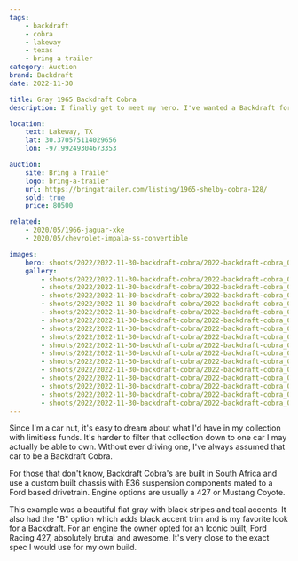 ```yaml
---
tags:
    - backdraft
    - cobra
    - lakeway
    - texas
    - bring a trailer
category: Auction
brand: Backdraft
date: 2022-11-30

title: Gray 1965 Backdraft Cobra
description: I finally get to meet my hero. I've wanted a Backdraft for as long as I've been shooting cars, and what a specimen!

location:
    text: Lakeway, TX
    lat: 30.370575114029656
    lon: -97.99249304673353

auction:
    site: Bring a Trailer
    logo: bring-a-trailer
    url: https://bringatrailer.com/listing/1965-shelby-cobra-128/
    sold: true
    price: 80500

related:
    - 2020/05/1966-jaguar-xke
    - 2020/05/chevrolet-impala-ss-convertible

images:
    hero: shoots/2022/2022-11-30-backdraft-cobra/2022-backdraft-cobra_002.jpg
    gallery:
        - shoots/2022/2022-11-30-backdraft-cobra/2022-backdraft-cobra_001.jpg
        - shoots/2022/2022-11-30-backdraft-cobra/2022-backdraft-cobra_002.jpg
        - shoots/2022/2022-11-30-backdraft-cobra/2022-backdraft-cobra_003.jpg
        - shoots/2022/2022-11-30-backdraft-cobra/2022-backdraft-cobra_004.jpg
        - shoots/2022/2022-11-30-backdraft-cobra/2022-backdraft-cobra_005.jpg
        - shoots/2022/2022-11-30-backdraft-cobra/2022-backdraft-cobra_006.jpg
        - shoots/2022/2022-11-30-backdraft-cobra/2022-backdraft-cobra_007.jpg
        - shoots/2022/2022-11-30-backdraft-cobra/2022-backdraft-cobra_008.jpg
        - shoots/2022/2022-11-30-backdraft-cobra/2022-backdraft-cobra_009.jpg
        - shoots/2022/2022-11-30-backdraft-cobra/2022-backdraft-cobra_010.jpg
        - shoots/2022/2022-11-30-backdraft-cobra/2022-backdraft-cobra_011.jpg
        - shoots/2022/2022-11-30-backdraft-cobra/2022-backdraft-cobra_012.jpg
        - shoots/2022/2022-11-30-backdraft-cobra/2022-backdraft-cobra_013.jpg
        - shoots/2022/2022-11-30-backdraft-cobra/2022-backdraft-cobra_014.jpg
        - shoots/2022/2022-11-30-backdraft-cobra/2022-backdraft-cobra_015.jpg
        - shoots/2022/2022-11-30-backdraft-cobra/2022-backdraft-cobra_016.jpg
---
```


Since I'm a car nut, it's easy to dream about what I'd have in my collection with limitless funds. It's harder to filter that collection down to one car I may actually be able to own. Without ever driving one, I've always assumed that car to be a Backdraft Cobra.

For those that don't know, Backdraft Cobra's are built in South Africa and use a custom built chassis with E36 suspension components mated to a Ford based drivetrain. Engine options are usually a 427 or Mustang Coyote.

This example was a beautiful flat gray with black stripes and teal accents. It also had the "B" option which adds black accent trim and is my favorite look for a Backdraft. For an engine the owner opted for an Iconic built, Ford Racing 427, absolutely brutal and awesome. It's very close to the exact spec I would use for my own build.
